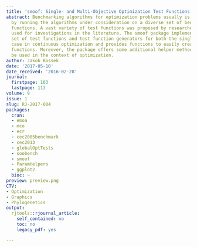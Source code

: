 ```yaml
---
title: 'smoof: Single- and Multi-Objective Optimization Test Functions'
abstract: Benchmarking algorithms for optimization problems usually is carried out
  by running the algorithms under consideration on a diverse set of benchmark or test
  functions. A vast variety of test functions was proposed by researchers and is being
  used for investigations in the literature. The smoof package implements a large
  set of test functions and test function generators for both the single and multi-objective
  case in continuous optimization and provides functions to easily create own test
  functions. Moreover, the package offers some additional helper methods, which can
  be used in the context of optimization.
author: Jakob Bossek
date: '2017-05-10'
date_received: '2016-02-28'
journal:
  firstpage: 103
  lastpage: 113
volume: 9
issue: 1
slug: RJ-2017-004
packages:
  cran:
  - emoa
  - mco
  - ecr
  - cec2005benchmark
  - cec2013
  - globalOptTests
  - soobench
  - smoof
  - ParamHelpers
  - ggplot2
  bioc: ~
preview: preview.png
CTV:
- Optimization
- Graphics
- Phylogenetics
output:
  rjtools::rjournal_article:
    self_contained: no
    toc: no
    legacy_pdf: yes

---
```

